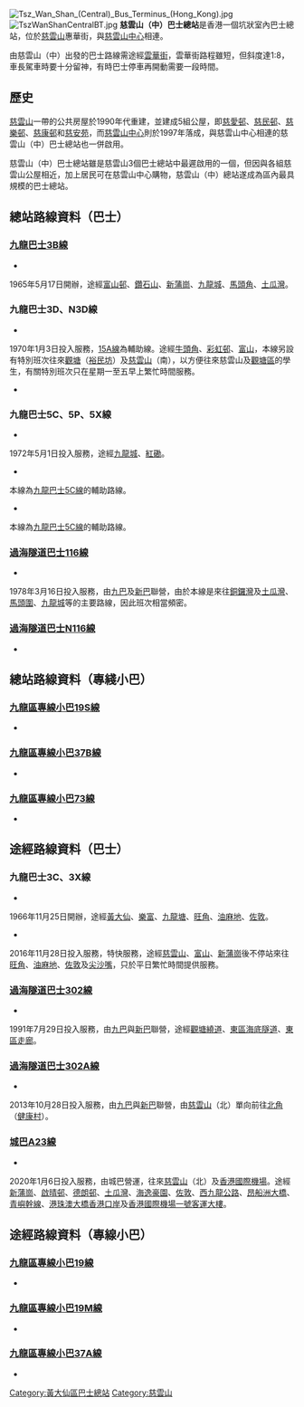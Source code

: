 {{Infobox HK Bus terminus
|image=Tsz Wan Shan (Central) Bus Terminus.jpg
|name=慈雲山（中）巴士總站<br>Tsz Wan Shan (Central) Bus Terminus
|district=[[黃大仙區|黃大仙區]]
|area=慈雲山 
|street=惠華街
|opendate=1997年年11月9日
|terminate=[[九巴|九巴]]<br>[[九龍巴士3B線|3B]]、[[九龍巴士3D線|3D、N3D]]、[[九龍巴士5C線|5C、5P、5X]]<br/>[[過海隧道巴士|過海隧道巴士]]：<br/>[[過海隧道巴士116線|116]]
|via= 九巴<br>[[九龍巴士3C線|3C、3X]]<br/>過海隧道巴士<br/>[[過海隧道巴士302線|302、302A]]<br/>[[城巴|城巴]]<br />[[城巴A23線|A23]]
|feeder=
|nearbystreets=
|nearbysights=[[慈雲山中心|慈雲山中心]]、[[慈樂邨|慈樂邨]]、[[慈安苑|慈安苑]]
|notes=
|bgcolor=red
|fontcolor=white
|alternative=
}}
[[File:Tsz_Wan_Shan_(Central)_Bus_Terminus_(Hong_Kong).jpg|thumb]]
[[File:TszWanShanCentralBT.jpg|thumb]]
'''慈雲山（中）巴士總站'''是香港一個坑狀室內巴士總站，位於[[慈雲山|慈雲山]]惠華街，與[[慈雲山中心|慈雲山中心]]相連。

由慈雲山（中）出發的巴士路線需途經[[雲華街|雲華街]]，雲華街路程雖短，但斜度達1:8，車長駕車時要十分留神，有時巴士停車再開動需要一段時間。

==歷史==
[[慈雲山|慈雲山]]一帶的公共房屋於1990年代重建，並建成5組公屋，即[[慈愛邨|慈愛邨]]、[[慈民邨|慈民邨]]、[[慈樂邨|慈樂邨]]、[[慈康邨|慈康邨]]和[[慈安苑|慈安苑]]，而[[慈雲山中心|慈雲山中心]]則於1997年落成，與慈雲山中心相連的慈雲山（中）巴士總站也一併啟用。

慈雲山（中）巴士總站雖是慈雲山3個巴士總站中最遲啟用的一個，但因與各組慈雲山公屋相近，加上居民可在慈雲山中心購物，慈雲山（中）總站遂成為區內最具規模的巴士總站。 

==總站路線資料（巴士）==
===[[九龍巴士3B線|九龍巴士3B線]]===
*{{HK Bus Route KLNT|3B|inline}}
1965年5月17日開辦，途經[[富山邨|富山邨]]、[[鑽石山|鑽石山]]、[[新蒲崗|新蒲崗]]、[[九龍城|九龍城]]、[[馬頭角|馬頭角]]、[[土瓜灣|土瓜灣]]。

===九龍巴士3D、N3D線===
;{{KMB|3D}}
*{{HK Bus Route KLNT|3D|inline}}
1970年1月3日投入服務，[[九龍巴士15A線|15A線]]為輔助線。途經[[牛頭角|牛頭角]]、[[彩虹邨|彩虹邨]]、[[富山邨|富山]]，本線另設有特別班次往來[[觀塘|觀塘]]（[[裕民坊|裕民坊]]）及[[慈雲山|慈雲山]]（南），以方便往來慈雲山及[[觀塘區|觀塘區]]的學生，有關特別班次只在星期一至五早上繁忙時間服務。
;{{KMB|N3D}}
*{{HK Bus Route KLNT|N3D|inline}}
===九龍巴士5C、5P、5X線===
;{{KMB|5C}}
*{{HK Bus Route KLNT|5C|inline}}
1972年5月1日投入服務，途經[[九龍城|九龍城]]、[[紅磡|紅磡]]。

;{{KMB|5P}}
*{{HK Bus Route KLNT|5P|inline}}
本線為[[九龍巴士5C線|九龍巴士5C線]]的輔助路線。

;{{KMB|5X}}
*{{HK Bus Route KLNT|5X|inline}}
本線為[[九龍巴士5C線|九龍巴士5C線]]的輔助路線。

===[[過海隧道巴士116線|過海隧道巴士116線]]===
*{{HK Bus Route Cross Harbour|116|inline}}
1978年3月16日投入服務，由[[九巴|九巴]]及[[新巴|新巴]]聯營，由於本線是來往[[銅鑼灣|銅鑼灣]]及[[土瓜灣|土瓜灣]]、[[馬頭圍|馬頭圍]]、[[九龍城|九龍城]]等的主要路線，因此班次相當頻密。

===[[過海隧道巴士N116線|過海隧道巴士N116線]]===
*{{HK Bus Route Cross Harbour|N116|inline}}

==總站路線資料（專綫小巴）==
===[[九龍區專線小巴19S線|九龍區專線小巴19S線]]===
*{{HK MiniBus Route KL Show:19S|format=inline}}

===[[九龍區專線小巴37B線|九龍區專線小巴37B線]]===
*{{HK MiniBus Route KL Show:37B|format=inline}}

===[[九龍區專線小巴73線|九龍區專線小巴73線]]===
*{{HK MiniBus Route KL Show:73|format=inline}}

==途經路線資料（巴士）==
===九龍巴士3C、3X線===
;{{KMB|3C}}
*{{HK Bus Route KLNT|3C|inline}}
1966年11月25日開辦，途經[[黃大仙_(香港地方)|黃大仙]]、[[樂富|樂富]]、[[九龍塘|九龍塘]]、[[旺角|旺角]]、[[油麻地|油麻地]]、[[佐敦|佐敦]]。  

;{{KMB|3X}}
*{{HK Bus Route KLNT|3X|morning}}
2016年11月28日投入服務，特快服務，途經[[慈雲山|慈雲山]]、[[富山邨|富山]]、[[新蒲崗|新蒲崗]]後不停站來往[[旺角|旺角]]、[[油麻地|油麻地]]、[[佐敦|佐敦]]及[[尖沙嘴|尖沙嘴]]，只於平日繁忙時間提供服務。

===[[過海隧道巴士302線|過海隧道巴士302線]]===
*{{HK Bus Route Cross Harbour|302|inline}}
1991年7月29日投入服務，由[[九巴|九巴]]與[[新巴|新巴]]聯營，途經[[觀塘繞道|觀塘繞道]]、[[東區海底隧道|東區海底隧道]]、[[東區走廊|東區走廊]]。

===[[過海隧道巴士302A線|過海隧道巴士302A線]]===
*{{HK Bus Route Cross Harbour|302A|inline}}
2013年10月28日投入服務，由[[九巴|九巴]]與[[新巴|新巴]]聯營，由[[慈雲山|慈雲山]]（北）單向前往[[北角|北角]]（[[健康村|健康村]]）。

===[[城巴A23線|城巴A23線]]===
*{{HK Bus Route Lantau|A23|inline}}
2020年1月6日投入服務，由城巴營運，往來[[慈雲山|慈雲山]]（北）及[[香港國際機場|香港國際機場]]。途經[[新蒲崗|新蒲崗]]、[[啟晴邨|啟晴邨]]、[[德朗邨|德朗邨]]、[[土瓜灣|土瓜灣]]、[[海逸豪園|海逸豪園]]、[[佐敦|佐敦]]、[[西九龍公路|西九龍公路]]、[[昂船洲大橋|昂船洲大橋]]、[[青嶼幹線|青嶼幹線]]、[[港珠澳大橋香港口岸|港珠澳大橋香港口岸]]及[[香港國際機場一號客運大樓|香港國際機場一號客運大樓]]。

==途經路線資料（專線小巴）==
===[[九龍區專線小巴19線|九龍區專線小巴19線]]===
*{{HK MiniBus Route KL Show:19|format=inline}}

===[[九龍區專線小巴19M線|九龍區專線小巴19M線]]===
*{{HK MiniBus Route KL Show:19M|format=inline}}

===[[九龍區專線小巴37A線|九龍區專線小巴37A線]]===
*{{HK MiniBus Route KL Show:37A|format=inline}}

{{香港黃大仙區巴士總站列表}}

[[Category:黃大仙區巴士總站|Category:黃大仙區巴士總站]]
[[Category:慈雲山|Category:慈雲山]]
